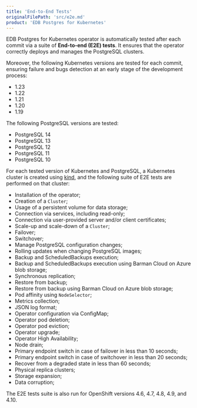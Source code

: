 ```yaml
---
title: 'End-to-End Tests'
originalFilePath: 'src/e2e.md'
product: 'EDB Postgres for Kubernetes'
---
```


EDB Postgres for Kubernetes operator is automatically tested after each
commit via a suite of **End-to-end (E2E) tests**. It ensures that
the operator correctly deploys and manages the PostgreSQL clusters.

Moreover, the following Kubernetes versions are tested for each commit,
ensuring failure and bugs detection at an early stage of the development
process:

-   1.23
-   1.22
-   1.21
-   1.20
-   1.19

The following PostgreSQL versions are tested:

-   PostgreSQL 14
-   PostgreSQL 13
-   PostgreSQL 12
-   PostgreSQL 11
-   PostgreSQL 10

For each tested version of Kubernetes and PostgreSQL, a Kubernetes
cluster is created using [kind](https://kind.sigs.k8s.io/),
and the following suite of E2E tests are performed on that cluster:

-   Installation of the operator;
-   Creation of a `Cluster`;
-   Usage of a persistent volume for data storage;
-   Connection via services, including read-only;
-   Connection via user-provided server and/or client certificates;
-   Scale-up and scale-down of a `Cluster`;
-   Failover;
-   Switchover;
-   Manage PostgreSQL configuration changes;
-   Rolling updates when changing PostgreSQL images;
-   Backup and ScheduledBackups execution;
-   Backup and ScheduledBackups execution using Barman Cloud on Azure blob storage;
-   Synchronous replication;
-   Restore from backup;
-   Restore from backup using Barman Cloud on Azure blob storage;
-   Pod affinity using `NodeSelector`;
-   Metrics collection;
-   JSON log format;
-   Operator configuration via ConfigMap;
-   Operator pod deletion;
-   Operator pod eviction;
-   Operator upgrade;
-   Operator High Availability;
-   Node drain;
-   Primary endpoint switch in case of failover in less than 10 seconds;
-   Primary endpoint switch in case of switchover in less than 20 seconds;
-   Recover from a degraded state in less than 60 seconds;
-   Physical replica clusters;
-   Storage expansion;
-   Data corruption;

The E2E tests suite is also run for OpenShift versions 4.6, 4.7, 4.8, 4.9, and 4.10.
